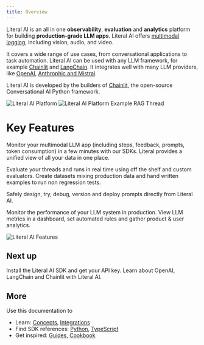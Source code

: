 ```yaml
---
title: Overview
---
```


Literal AI is an all in one **observability**, **evaluation** and **analytics** platform for building **production-grade LLM apps**. Literal AI offers [multimodal logging](/concepts/observability/multimodal), including vision, audio, and video.

It covers a wide range of use cases, from conversational applications to task automation. Literal AI can be used with any LLM framework, for example [Chainlit](/integrations/chainlit) and [LangChain](/integrations/langchain). It integrates well with many LLM providers, like [OpenAI](/integrations/openai), [Anthrophic and Mistral](/integrations/llm-providers).

Literal AI is developed by the builders of [Chainlit](https://github.com/Chainlit/chainlit), the open-source Conversational AI Python framework.

<Frame caption="Literal AI Platform Overview">
  <img src="/images/literal-ai-overview.png" alt="Literal AI Platform"/>
</Frame>


<Frame caption="Literal AI Platform Example Thread">
  <img src="/images/overview.png" alt="Literal AI Platform Example RAG Thread"/>
</Frame>


# Key Features

<CardGroup cols={2}>

<Card
  title="Observability"
  icon="eye"
  color="#ea5a0c"
  href="/concepts/observability/thread">
  Monitor your multimodal LLM app (including steps, feedback, prompts, token consumption) in a few minutes with our SDKs. Literal provides a unified view of all your data in one place.
</Card>

<Card
  title="Evaluation"
  icon="magnifying-glass"
  color="#dc2626"
  href="/concepts/evaluation/experiment">
  Evaluate your threads and runs in real time using off the shelf and custom evaluators. Create datasets mixing production data and hand written examples to run non regression tests.
</Card>

<Card
  title="Prompt Collaboration"
  icon="gears"
  color="#F80061"
  href="/concepts/prompt">
  Safely design, try, debug, version and deploy prompts directly from Literal AI.
</Card>

<Card
  title="Monitoring"
  icon="chart-mixed"
  color="#0285c7"
  href="/concepts/monitoring">
  Monitor the performance of your LLM system in production. View LLM metrics in a dashboard, set automated rules and gather product & user analytics.
</Card>

</CardGroup>

<Frame caption="Literal AI Features">
  <img src="/images/features.svg" alt="Literal AI Features"/>
</Frame>

## Next up

<CardGroup cols={2}>

<Card title="Get Started" icon="code" color="#0285c7" href="/get-started/installation">
  Install the Literal AI SDK and get your API key.
</Card>

<Card title="Learn more about integrations" icon="circle" color="#ea5a0c" href="/get-started/quick-start">
  Learn about OpenAI, LangChain and Chainlit with Literal AI.
</Card>

</CardGroup>

## More

Use this documentation to 
* Learn: [Concepts](/concepts/prompt), [Integrations](/integrations)
* Find SDK references: [Python](/python-client/get-started/introduction), [TypeScript](/typescript-client/introduction)
* Get inspired: [Guides](/guides), [Cookbook](https://www.github.com/chainlit/literal-cookbook)


